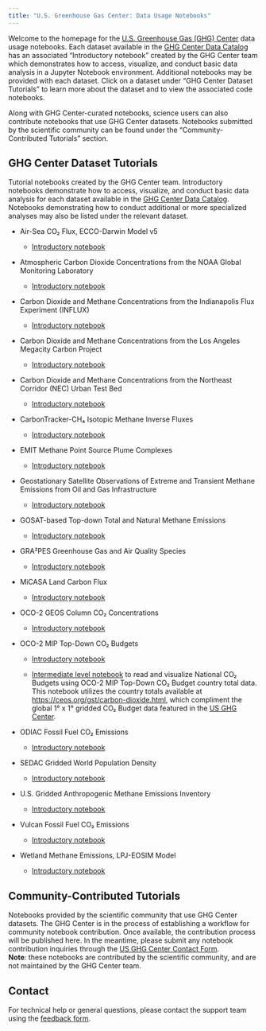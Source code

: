 ```yaml
---
title: "U.S. Greenhouse Gas Center: Data Usage Notebooks"
---
```


Welcome to the homepage for the [U.S. Greenhouse Gas (GHG) Center](https://earth.gov/ghgcenter) data usage notebooks. Each dataset available in the [GHG Center Data Catalog](https://earth.gov/ghgcenter/data-catalog) has an associated “Introductory notebook” created by the GHG Center team which demonstrates how to access, visualize, and conduct basic data analysis in a Jupyter Notebook environment. Additional notebooks may be provided with each dataset. Click on a dataset under “GHG Center Dataset Tutorials” to learn more about the dataset and to view the associated code notebooks.

Along with GHG Center-curated notebooks, science users can also contribute notebooks that use GHG Center datasets. Notebooks submitted by the scientific community can be found under the “Community-Contributed Tutorials” section. 

## GHG Center Dataset Tutorials
Tutorial notebooks created by the GHG Center team. Introductory notebooks demonstrate how to access, visualize, and conduct basic data analysis for each dataset available in the [GHG Center Data Catalog](https://earth.gov/ghgcenter/data-catalog). Notebooks demonstrating how to conduct additional or more specialized analyses may also be listed under the relevant dataset.

- Air-Sea CO₂ Flux, ECCO-Darwin Model v5 

   - [Introductory notebook](user_data_notebooks/eccodarwin-co2flux-monthgrid-v5_User_Notebook.ipynb) 

- Atmospheric Carbon Dioxide Concentrations from the NOAA Global Monitoring Laboratory

   - [Introductory notebook](user_data_notebooks/noaa-insitu_User_Notebook.ipynb)

- Carbon Dioxide and Methane Concentrations from the Indianapolis Flux Experiment (INFLUX)

   - [Introductory notebook](user_data_notebooks/influx-testbed-ghg-concentrations_User_Notebook)

- Carbon Dioxide and Methane Concentrations from the Los Angeles Megacity Carbon Project

   - [Introductory notebook](user_data_notebooks/lam-testbed-ghg-concentrations_User_Notebook)

- Carbon Dioxide and Methane Concentrations from the Northeast Corridor (NEC) Urban Test Bed

   - [Introductory notebook](user_data_notebooks/nec-testbed-ghg-concentrations_User_Notebook)

- CarbonTracker-CH₄ Isotopic Methane Inverse Fluxes

   - [Introductory notebook](user_data_notebooks/ct-ch4-monthgrid-v2023_User_Notebook.ipynb)

- EMIT Methane Point Source Plume Complexes

   - [Introductory notebook](user_data_notebooks/emit-ch4plume-v1_User_Notebook.ipynb) 

- Geostationary Satellite Observations of Extreme and Transient Methane Emissions from Oil and Gas Infrastructure

   - [Introductory notebook](user_data_notebooks/goes-ch4plume-v1_User_Notebook.ipynb) 

- GOSAT-based Top-down Total and Natural Methane Emissions

   - [Introductory notebook](user_data_notebooks/gosat-based-ch4budget-yeargrid-v1_User_Notebook.ipynb) 

- GRA²PES Greenhouse Gas and Air Quality Species

   - [Introductory notebook](user_data_notebooks/gra2pes-ghg-monthgrid-v1_User_Notebook.ipynb) 

- MiCASA Land Carbon Flux

   - [Introductory notebook](user_data_notebooks/micasa-carbonflux-daygrid-v1_User_Notebook.ipynb) 

- OCO-2 GEOS Column CO₂ Concentrations

   - [Introductory notebook](user_data_notebooks/oco2geos-co2-daygrid-v10r_User_Notebook.ipynb) 

- OCO-2 MIP Top-Down CO₂ Budgets

   - [Introductory notebook](user_data_notebooks/oco2-mip-co2budget-yeargrid-v1_User_Notebook.ipynb) 

   - [Intermediate level notebook](user_data_notebooks/oco2-mip-National-co2budget.ipynb) to read and visualize National CO₂ Budgets using OCO-2 MIP Top-Down CO₂ Budget country total data. This notebook utilizes the country totals available at [https://ceos.org/gst/carbon-dioxide.html](https://ceos.org/gst/carbon-dioxide.html), which compliment the global 1° x 1° gridded CO₂ Budget data featured in the [US GHG Center](https://earth.gov/ghgcenter/data-catalog/oco2-mip-co2budget-yeargrid-v1).

- ODIAC Fossil Fuel CO₂ Emissions

   - [Introductory notebook](user_data_notebooks/odiac-ffco2-monthgrid-v2023_User_Notebook.ipynb) 

- SEDAC Gridded World Population Density

   - [Introductory notebook](user_data_notebooks/sedac-popdensity-yeargrid5yr-v4.11_User_Notebook.ipynb)

- U.S. Gridded Anthropogenic Methane Emissions Inventory

   - [Introductory notebook](user_data_notebooks/epa-ch4emission-grid-v2express_User_Notebook.ipynb) 

- Vulcan Fossil Fuel CO₂ Emissions

   - [Introductory notebook](user_data_notebooks/vulcan-ffco2-yeargrid-v4_User_Notebook.ipynb) 

- Wetland Methane Emissions, LPJ-EOSIM Model

   - [Introductory notebook](user_data_notebooks/lpjeosim-wetlandch4-grid-v1_User_Notebook.ipynb) 
   

## Community-Contributed Tutorials
Notebooks provided by the scientific community that use GHG Center datasets. The GHG Center is in the process of establishing a workflow for community notebook contribution. Once available, the contribution process will be published here. In the meantime, please submit any notebook contribution inquiries through the [US GHG Center Contact Form](https://docs.google.com/forms/d/e/1FAIpQLSeVWCrnca08Gt_qoWYjTo6gnj1BEGL4NCUC9VEiQnXA02gzVQ/viewform).    
**Note**: these notebooks are contributed by the scientific community, and are not maintained by the GHG Center team.

## Contact

For technical help or general questions, please contact the support team using the [feedback form](https://docs.google.com/forms/d/e/1FAIpQLSeVWCrnca08Gt_qoWYjTo6gnj1BEGL4NCUC9VEiQnXA02gzVQ/viewform).